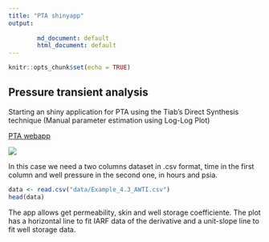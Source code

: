 ---
title: "PTA shinyapp"
output: 
        
        md_document: default
        html_document: default
---

```{r setup, include=FALSE}
knitr::opts_chunk$set(echo = TRUE)
```

## Pressure transient analysis 

Starting an shiny application for PTA using the Tiab's Direct Synthesis technique (Manual parameter estimation using Log-Log Plot)

[PTA webapp](https://chatosolutions.shinyapps.io/PTAwebapp/?_ga=2.253088457.1594544277.1607619484-1622287101.1605639564)

 ![](data/image1.png)
 
In this case we need a two columns dataset in .csv format, time in the first column and well pressure in the second one, in hours and psia.

```{r echo=FALSE}
data <- read.csv("data/Example_4.3_AWTI.csv")
head(data)
```

The app allows get permeability, skin and well storage coefficiente. The plot has a horizontal line to fit IARF data of the derivative and a unit-slope line to fit well storage data. 


